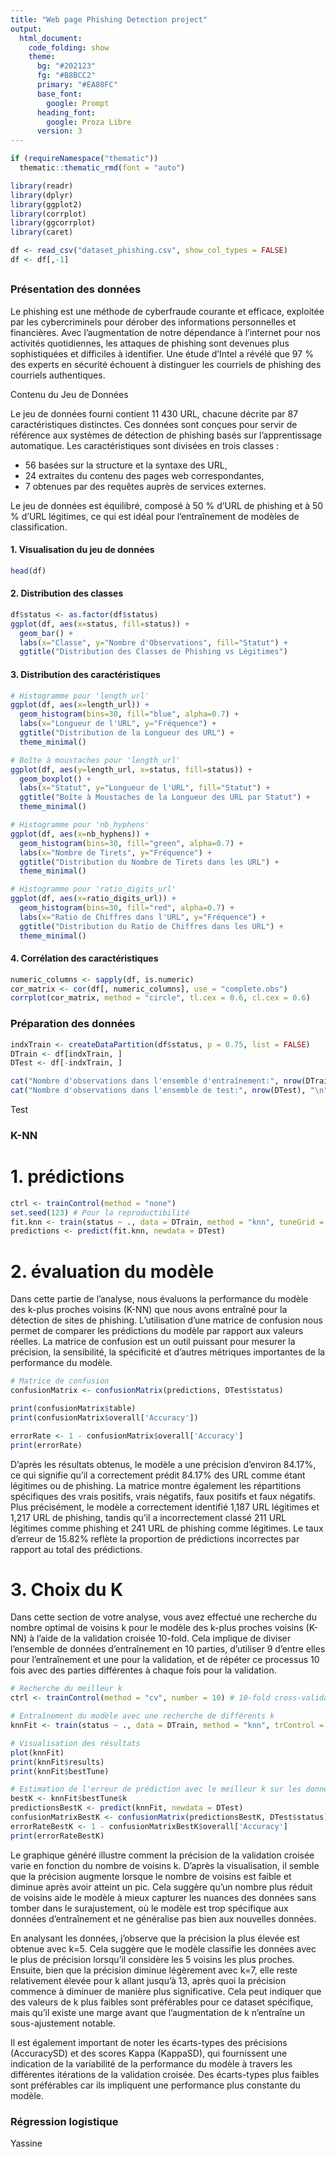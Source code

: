 ```yaml
---
title: "Web page Phishing Detection project"
output: 
  html_document:
    code_folding: show
    theme:
      bg: "#202123"
      fg: "#B8BCC2"
      primary: "#EA80FC"
      base_font:
        google: Prompt
      heading_font:
        google: Proza Libre
      version: 3
---
```


```r
if (requireNamespace("thematic")) 
  thematic::thematic_rmd(font = "auto")
```

```r
library(readr)
library(dplyr)
library(ggplot2)
library(corrplot)
library(ggcorrplot)
library(caret)

df <- read_csv("dataset_phishing.csv", show_col_types = FALSE)
df <- df[,-1]
```

## {.tabset .tabset-pills}

### Présentation des données

Le phishing est une méthode de cyberfraude courante et efficace, exploitée par les cybercriminels pour dérober des informations personnelles et financières. Avec l'augmentation de notre dépendance à l'internet pour nos activités quotidiennes, les attaques de phishing sont devenues plus sophistiquées et difficiles à identifier. Une étude d'Intel a révélé que 97 % des experts en sécurité échouent à distinguer les courriels de phishing des courriels authentiques.

Contenu du Jeu de Données

Le jeu de données fourni contient 11 430 URL, chacune décrite par 87 caractéristiques distinctes. Ces données sont conçues pour servir de référence aux systèmes de détection de phishing basés sur l'apprentissage automatique. Les caractéristiques sont divisées en trois classes :

- 56 basées sur la structure et la syntaxe des URL,
- 24 extraites du contenu des pages web correspondantes,
- 7 obtenues par des requêtes auprès de services externes.

Le jeu de données est équilibré, composé à 50 % d'URL de phishing et à 50 % d'URL légitimes, ce qui est idéal pour l'entraînement de modèles de classification.

#### 1. Visualisation du jeu de données

```r
head(df)
```
#### 2. Distribution des classes

```r
df$status <- as.factor(df$status)
ggplot(df, aes(x=status, fill=status)) +
  geom_bar() +
  labs(x="Classe", y="Nombre d'Observations", fill="Statut") +
  ggtitle("Distribution des Classes de Phishing vs Légitimes")
```
#### 3. Distribution des caractéristiques

```r
# Histogramme pour 'length_url'
ggplot(df, aes(x=length_url)) +
  geom_histogram(bins=30, fill="blue", alpha=0.7) +
  labs(x="Longueur de l'URL", y="Fréquence") +
  ggtitle("Distribution de la Longueur des URL") +
  theme_minimal()

# Boîte à moustaches pour 'length_url'
ggplot(df, aes(y=length_url, x=status, fill=status)) +
  geom_boxplot() +
  labs(x="Statut", y="Longueur de l'URL", fill="Statut") +
  ggtitle("Boîte à Moustaches de la Longueur des URL par Statut") +
  theme_minimal()

# Histogramme pour 'nb_hyphens'
ggplot(df, aes(x=nb_hyphens)) +
  geom_histogram(bins=30, fill="green", alpha=0.7) +
  labs(x="Nombre de Tirets", y="Fréquence") +
  ggtitle("Distribution du Nombre de Tirets dans les URL") +
  theme_minimal()

# Histogramme pour 'ratio_digits_url'
ggplot(df, aes(x=ratio_digits_url)) +
  geom_histogram(bins=30, fill="red", alpha=0.7) +
  labs(x="Ratio de Chiffres dans l'URL", y="Fréquence") +
  ggtitle("Distribution du Ratio de Chiffres dans les URL") +
  theme_minimal()

```
#### 4. Corrélation des caractéristiques

```r
numeric_columns <- sapply(df, is.numeric)
cor_matrix <- cor(df[, numeric_columns], use = "complete.obs")
corrplot(cor_matrix, method = "circle", tl.cex = 0.6, cl.cex = 0.6)
```


### Préparation des données

```r
indxTrain <- createDataPartition(df$status, p = 0.75, list = FALSE)
DTrain <- df[indxTrain, ]
DTest <- df[-indxTrain, ]

cat("Nombre d'observations dans l'ensemble d'entraînement:", nrow(DTrain), "\n")
cat("Nombre d'observations dans l'ensemble de test:", nrow(DTest), "\n")
```
Test

### K-NN

# 1. prédictions

```r
ctrl <- trainControl(method = "none")
set.seed(123) # Pour la reproductibilité
fit.knn <- train(status ~ ., data = DTrain, method = "knn", tuneGrid = data.frame(k = 5), trControl = ctrl)
predictions <- predict(fit.knn, newdata = DTest)
```

# 2. évaluation du modèle

Dans cette partie de l'analyse, nous évaluons la performance du modèle des k-plus proches voisins (K-NN) que nous avons entraîné pour la détection de sites de phishing. L'utilisation d'une matrice de confusion nous permet de comparer les prédictions du modèle par rapport aux valeurs réelles. La matrice de confusion est un outil puissant pour mesurer la précision, la sensibilité, la spécificité et d'autres métriques importantes de la performance du modèle.

```r
# Matrice de confusion
confusionMatrix <- confusionMatrix(predictions, DTest$status)

print(confusionMatrix$table)
print(confusionMatrix$overall['Accuracy'])

errorRate <- 1 - confusionMatrix$overall['Accuracy']
print(errorRate)

```
D'après les résultats obtenus, le modèle a une précision d'environ 84.17%, ce qui signifie qu'il a correctement prédit 84.17% des URL comme étant légitimes ou de phishing. La matrice montre également les répartitions spécifiques des vrais positifs, vrais négatifs, faux positifs et faux négatifs. Plus précisément, le modèle a correctement identifié 1,187 URL légitimes et 1,217 URL de phishing, tandis qu'il a incorrectement classé 211 URL légitimes comme phishing et 241 URL de phishing comme légitimes. Le taux d'erreur de 15.82% reflète la proportion de prédictions incorrectes par rapport au total des prédictions.

# 3. Choix du K

Dans cette section de votre analyse, vous avez effectué une recherche du nombre optimal de voisins k pour le modèle des k-plus proches voisins (K-NN) à l'aide de la validation croisée 10-fold. Cela implique de diviser l'ensemble de données d'entraînement en 10 parties, d'utiliser 9 d'entre elles pour l'entraînement et une pour la validation, et de répéter ce processus 10 fois avec des parties différentes à chaque fois pour la validation.

```r
# Recherche du meilleur k
ctrl <- trainControl(method = "cv", number = 10) # 10-fold cross-validation

# Entraînement du modèle avec une recherche de différents k
knnFit <- train(status ~ ., data = DTrain, method = "knn", trControl = ctrl, tuneLength = 20, preProcess = c("center", "scale"))

# Visualisation des résultats
plot(knnFit)
print(knnFit$results)
print(knnFit$bestTune)

# Estimation de l'erreur de prédiction avec le meilleur k sur les données de test
bestK <- knnFit$bestTune$k
predictionsBestK <- predict(knnFit, newdata = DTest)
confusionMatrixBestK <- confusionMatrix(predictionsBestK, DTest$status)
errorRateBestK <- 1 - confusionMatrixBestK$overall['Accuracy']
print(errorRateBestK)
```
Le graphique généré illustre comment la précision de la validation croisée varie en fonction du nombre de voisins k. D'après la visualisation, il semble que la précision augmente lorsque le nombre de voisins est faible et diminue après avoir atteint un pic. Cela suggère qu'un nombre plus réduit de voisins aide le modèle à mieux capturer les nuances des données sans tomber dans le surajustement, où le modèle est trop spécifique aux données d'entraînement et ne généralise pas bien aux nouvelles données.

En analysant les données, j'observe que la précision la plus élevée est obtenue avec k=5. Cela suggère que le modèle classifie les données avec le plus de précision lorsqu'il considère les 5 voisins les plus proches. Ensuite, bien que la précision diminue légèrement avec k=7, elle reste relativement élevée pour k allant jusqu'à 13, après quoi la précision commence à diminuer de manière plus significative. Cela peut indiquer que des valeurs de k plus faibles sont préférables pour ce dataset spécifique, mais qu'il existe une marge avant que l'augmentation de k n'entraîne un sous-ajustement notable.

Il est également important de noter les écarts-types des précisions (AccuracySD) et des scores Kappa (KappaSD), qui fournissent une indication de la variabilité de la performance du modèle à travers les différentes itérations de la validation croisée. Des écarts-types plus faibles sont préférables car ils impliquent une performance plus constante du modèle.

### Régression logistique

Yassine